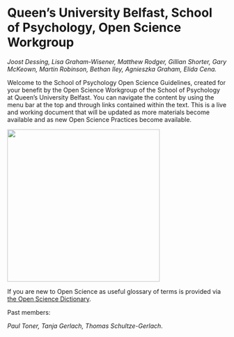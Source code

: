 # Queen's University Belfast, School of Psychology, Open Science Workgroup

*Joost Dessing, Lisa Graham-Wisener, Matthew Rodger, Gillian Shorter, Gary McKeown, Martin Robinson, Bethan Iley, Agnieszka Graham, Elida Cena.*

Welcome to the School of Psychology Open Science Guidelines, created for your benefit by the Open Science Workgroup of the School of Psychology at Queen's University Belfast. You can navigate the content by using the menu bar at the top and through links contained within the text. This is a live and working document that will be updated as more materials become available and as new Open Science Practices become available.

![](images/QUBPsyOpenSci.png){fig-alt="HexStickerQUBPsyOpenSci" fig-align="center" width="350"}

If you are new to Open Science as useful glossary of terms is provided via [the Open Science Dictionary](https://osf.io/xbcaz).

Past members:

*Paul Toner, Tanja Gerlach, Thomas Schultze-Gerlach*.
